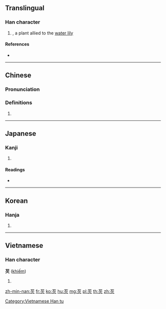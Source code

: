 {{character info/new}}
==Translingual==

===Han character===
{{Han char|rn=140|rad=艸|as=04|sn=10|four=44802|canj=TNO}}

# {{taxlink|Euryale ferox|species|noshow=1}}, a plant allied to the [[water lily]]

====References====
* {{Han ref|kx=1019.210|dkj=30705|dj=1477.090|hdz=53183.090|uh=82A1|ud=33441|bh=CDC0|bd=52672}}

----

==Chinese==
{{zh-forms}}

===Pronunciation===
{{zh-pron
|m=qiàn
|c=him3
|mn=khiàm
|mc=y
|oc=y
|cat=
}}

===Definitions===
{{zh-hanzi}}

# {{rfdef|zh}}

----

==Japanese==

===Kanji===
{{ja-kanji|grade=|rs=艸04}}

# {{defn|lang=ja|sort=艸04}}

====Readings====
* {{ja-readings|on=[[けん]] (ken), [[げん]] (gen)|kun=|nanori=}}

----

==Korean==

===Hanja===
{{ko-hanja|hangeul=검|eumhun=|rv=geom|mr=kŏm|y=kem}}

# {{defn|lang=ko|sort=艸04}}

----

==Vietnamese==

===Han character===
'''芡''' ([[khiếm]])

# {{defn|vi}}

[[Category:Vietnamese Han tu]]

[[zh-min-nan:芡]]
[[fr:芡]]
[[ko:芡]]
[[hu:芡]]
[[mg:芡]]
[[pl:芡]]
[[th:芡]]
[[zh:芡]]